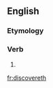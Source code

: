 ==English==

===Etymology===
{{suﬃx|discover|eth}}

===Verb===
{{en-verb form}}

# {{archaic third-person singular of|discover}}

[[fr:discovereth]]